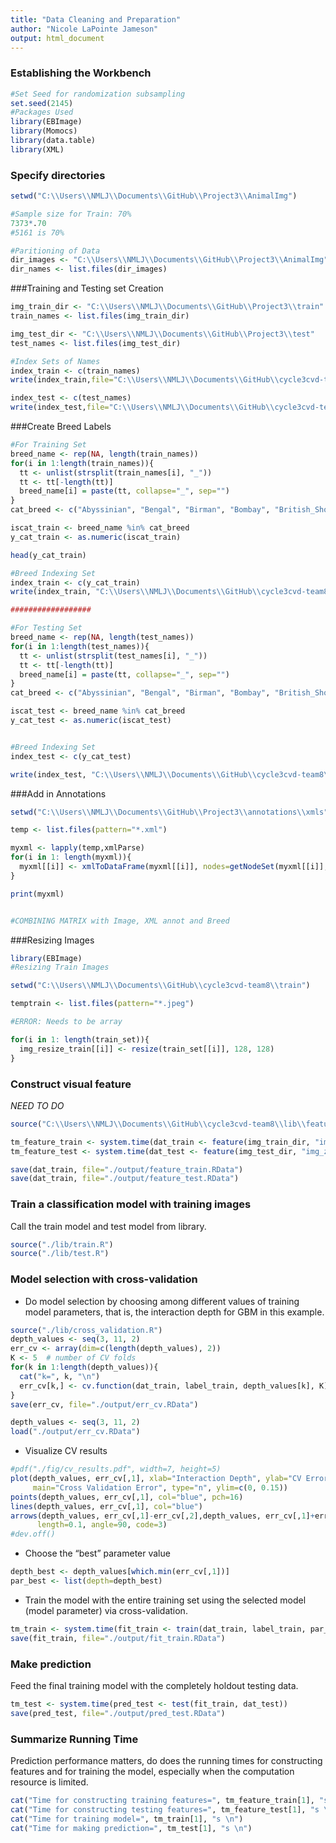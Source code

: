 ```yaml
---
title: "Data Cleaning and Preparation"
author: "Nicole LaPointe Jameson"
output: html_document
---
```


### Establishing the Workbench
```r
#Set Seed for randomization subsampling
set.seed(2145)
#Packages Used
library(EBImage)
library(Momocs)
library(data.table)
library(XML)
```

### Specify directories

```r
setwd("C:\\Users\\NMLJ\\Documents\\GitHub\\Project3\\AnimalImg")

#Sample size for Train: 70%
7373*.70
#5161 is 70%

#Paritioning of Data
dir_images <- "C:\\Users\\NMLJ\\Documents\\GitHub\\Project3\\AnimalImg"
dir_names <- list.files(dir_images)

```

###Training and Testing set Creation
```r
img_train_dir <- "C:\\Users\\NMLJ\\Documents\\GitHub\\Project3\\train"
train_names <- list.files(img_train_dir)

img_test_dir <- "C:\\Users\\NMLJ\\Documents\\GitHub\\Project3\\test"
test_names <- list.files(img_test_dir)

#Index Sets of Names
index_train <- c(train_names)
write(index_train,file="C:\\Users\\NMLJ\\Documents\\GitHub\\cycle3cvd-team8\\data\\index_train.txt")

index_test <- c(test_names)
write(index_test,file="C:\\Users\\NMLJ\\Documents\\GitHub\\cycle3cvd-team8\\data\\index_test.txt")

```


###Create Breed Labels
```r
#For Training Set
breed_name <- rep(NA, length(train_names))
for(i in 1:length(train_names)){
  tt <- unlist(strsplit(train_names[i], "_"))
  tt <- tt[-length(tt)]
  breed_name[i] = paste(tt, collapse="_", sep="")
}
cat_breed <- c("Abyssinian", "Bengal", "Birman", "Bombay", "British_Shorthair", "Egyptian_Mau", "Maine_Coon", "Persian", "Ragdoll", "Russian_Blue", "Siamese", "Sphynx")

iscat_train <- breed_name %in% cat_breed
y_cat_train <- as.numeric(iscat_train)

head(y_cat_train)

#Breed Indexing Set
index_train <- c(y_cat_train)
write(index_train, "C:\\Users\\NMLJ\\Documents\\GitHub\\cycle3cvd-team8\\data\\breed_index_train.txt", ncolumns = 1)

##################

#For Testing Set
breed_name <- rep(NA, length(test_names))
for(i in 1:length(test_names)){
  tt <- unlist(strsplit(test_names[i], "_"))
  tt <- tt[-length(tt)]
  breed_name[i] = paste(tt, collapse="_", sep="")
}
cat_breed <- c("Abyssinian", "Bengal", "Birman", "Bombay", "British_Shorthair", "Egyptian_Mau", "Maine_Coon", "Persian", "Ragdoll", "Russian_Blue", "Siamese", "Sphynx")

iscat_test <- breed_name %in% cat_breed
y_cat_test <- as.numeric(iscat_test)


#Breed Indexing Set
index_test <- c(y_cat_test)

write(index_test, "C:\\Users\\NMLJ\\Documents\\GitHub\\cycle3cvd-team8\\data\\breed_index_test.txt", ncolumns = 1)

```
##############################################################

##############################################################

###Add in Annotations

```r

setwd("C:\\Users\\NMLJ\\Documents\\GitHub\\Project3\\annotations\\xmls")

temp <- list.files(pattern="*.xml")

myxml <- lapply(temp,xmlParse)
for(i in 1: length(myxml)){
  myxml[[i]] <- xmlToDataFrame(myxml[[i]], nodes=getNodeSet(myxml[[i]],"//annotation/object/bndbox"))
}

print(myxml)


#COMBINING MATRIX with Image, XML annot and Breed

```


###Resizing Images


```r
library(EBImage)
#Resizing Train Images

setwd("C:\\Users\\NMLJ\\Documents\\GitHub\\cycle3cvd-team8\\train")

temptrain <- list.files(pattern="*.jpeg")

#ERROR: Needs to be array

for(i in 1: length(train_set)){
  img_resize_train[[i]] <- resize(train_set[[i]], 128, 128)
}


```



### Construct visual feature

*NEED TO DO*

```r
source("C:\\Users\\NMLJ\\Documents\\GitHub\\cycle3cvd-team8\\lib\\feature.R")

tm_feature_train <- system.time(dat_train <- feature(img_train_dir, "img_zip_train"))
tm_feature_test <- system.time(dat_test <- feature(img_test_dir, "img_zip_test"))

save(dat_train, file="./output/feature_train.RData")
save(dat_train, file="./output/feature_test.RData")

```

### Train a classification model with training images
Call the train model and test model from library. 
```r
source("./lib/train.R")
source("./lib/test.R")
```

### Model selection with cross-validation
* Do model selection by choosing among different values of training model parameters, that is, the interaction depth for GBM in this example. 
```r
source("./lib/cross_validation.R")
depth_values <- seq(3, 11, 2)
err_cv <- array(dim=c(length(depth_values), 2))
K <- 5  # number of CV folds
for(k in 1:length(depth_values)){
  cat("k=", k, "\n")
  err_cv[k,] <- cv.function(dat_train, label_train, depth_values[k], K)
}
save(err_cv, file="./output/err_cv.RData")
```

```r
depth_values <- seq(3, 11, 2)
load("./output/err_cv.RData")
```

* Visualize CV results
```r
#pdf("./fig/cv_results.pdf", width=7, height=5)
plot(depth_values, err_cv[,1], xlab="Interaction Depth", ylab="CV Error",
     main="Cross Validation Error", type="n", ylim=c(0, 0.15))
points(depth_values, err_cv[,1], col="blue", pch=16)
lines(depth_values, err_cv[,1], col="blue")
arrows(depth_values, err_cv[,1]-err_cv[,2],depth_values, err_cv[,1]+err_cv[,2], 
      length=0.1, angle=90, code=3)
#dev.off()
```

* Choose the "best" parameter value
```r
depth_best <- depth_values[which.min(err_cv[,1])]
par_best <- list(depth=depth_best)
```

* Train the model with the entire training set using the selected model (model parameter) via cross-validation.
```r
tm_train <- system.time(fit_train <- train(dat_train, label_train, par_best))
save(fit_train, file="./output/fit_train.RData")
```

### Make prediction 
Feed the final training model with the completely holdout testing data. 
```r
tm_test <- system.time(pred_test <- test(fit_train, dat_test))
save(pred_test, file="./output/pred_test.RData")
```

### Summarize Running Time
Prediction performance matters, do does the running times for constructing features and for training the model, especially when the computation resource is limited. 
```r
cat("Time for constructing training features=", tm_feature_train[1], "s \n")
cat("Time for constructing testing features=", tm_feature_test[1], "s \n")
cat("Time for training model=", tm_train[1], "s \n")
cat("Time for making prediction=", tm_test[1], "s \n")
```